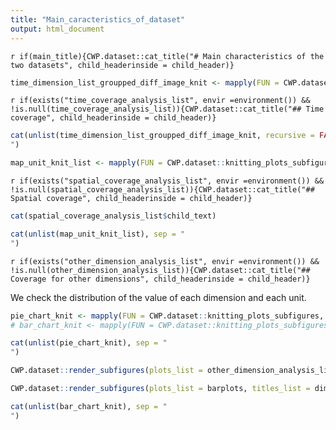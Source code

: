 ```yaml
---
title: "Main_caracteristics_of_dataset"
output: html_document
---
```


`r if(main_title){CWP.dataset::cat_title("# Main characteristics of the two datasets", child_headerinside = child_header)}`

```r

time_dimension_list_groupped_diff_image_knit <- mapply(FUN = CWP.dataset::knitting_plots_subfigures, plot = time_coverage_analysis_list$plots, title = time_coverage_analysis_list$titles, MoreArgs = list(folder = "Temporal", fig.pathinside = fig.path))

```

`r if(exists("time_coverage_analysis_list", envir =environment()) && !is.null(time_coverage_analysis_list)){CWP.dataset::cat_title("## Time coverage", child_headerinside = child_header)}`

```r

cat(unlist(time_dimension_list_groupped_diff_image_knit, recursive = FALSE), sep = "
")

```

\clearpage

```r

map_unit_knit_list <- mapply(FUN = CWP.dataset::knitting_plots_subfigures, plot = spatial_coverage_analysis_list$plots, title = spatial_coverage_analysis_list$titles)

```

`r if(exists("spatial_coverage_analysis_list", envir =environment()) && !is.null(spatial_coverage_analysis_list)){CWP.dataset::cat_title("## Spatial coverage", child_headerinside = child_header)}`

```r

cat(spatial_coverage_analysis_list$child_text)

cat(unlist(map_unit_knit_list), sep = "
")

```

\clearpage

`r if(exists("other_dimension_analysis_list", envir =environment()) && !is.null(other_dimension_analysis_list)){CWP.dataset::cat_title("## Coverage for other dimensions", child_headerinside = child_header)}`

We check the distribution of the value of each dimension and each unit.

```r

pie_chart_knit <- mapply(FUN = CWP.dataset::knitting_plots_subfigures, plot = other_dimension_analysis_list$figures, title = other_dimension_analysis_list$dimension_title_subfigures, MoreArgs = list(folder = "Piechartdimensions", fig.pathinside = fig.path))
# bar_chart_knit <- mapply(FUN = CWP.dataset::knitting_plots_subfigures, plot = other_dimension_analysis_list$barplots, title = other_dimension_analysis_list$dimension_title_subfigures, MoreArgs = list(folder = "Barplot", fig.pathinside = fig.path))

```

```r

cat(unlist(pie_chart_knit), sep = "
")

```

```r

CWP.dataset::render_subfigures(plots_list = other_dimension_analysis_list$figures , titles_list = other_dimension_analysis_list$dimension_title_subfigures, general_title = "Other dimensions")

```

```r

CWP.dataset::render_subfigures(plots_list = barplots, titles_list = dimension_title_subfigures, general_title = "Other dimensions")

```

```r

cat(unlist(bar_chart_knit), sep = "
")

```

\clearpage
